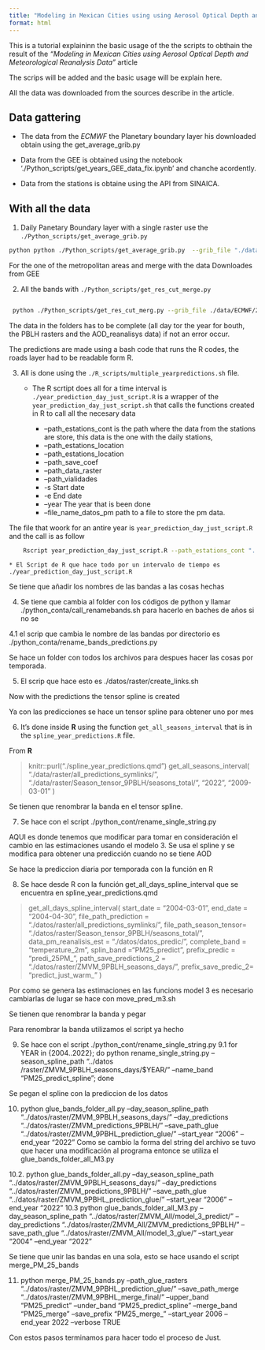 ```yaml
---
title: "Modeling in Mexican Cities using using Aerosol Optical Depth and Meteorological Reanalysis Data"
format: html
---
```



This is a tutorial explaininn the basic usage of the the scripts to obthain the result of the *"Modeling in Mexican Cities using  Aerosol Optical Depth and Meteorological Reanalysis Data"* article 


The scrips will be added and the basic usage will be explain here. 


All the data was downloaded from the sources describe in the article. 



## Data gattering 
* The data from the *ECMWF* the Planetary boundary layer his downloaded obtain using the  get_average_grib.py

* Data from the GEE is obtained using the notebook './Python_scripts/get_years_GEE_data_fix.ipynb' and chanche acordently.

* Data from the stations is obtaine using the API from SINAICA. 






## With all the data 

1. Daily Panetary Boundary layer with a single raster use the `./Python_scripts/get_average_grib.py`

```bash
python python ./Python_scripts/get_average_grib.py  --grib_file "./data/ECMWF/2022_PBLH.grib" --path_dir_day_average './data/raster/ECMWF_rasters/2022/' --initial_day "2022-01-01" --final_day "2022-12-31"
```

For the one of the metropolitan areas and merge with the data Downloades from GEE

2. All the bands with  `./Python_scripts/get_res_cut_merge.py`

```bash

 python ./Python_scripts/get_res_cut_merg.py --grib_file ./data/ECMWF/2022_PBLH.grib  --path_dir_day_average ./data/raster/ECMWF_rasters/2022/ --path_dir_multy_band ./data/raster/AOD_REA_GEE/ZMVM/2022/ --path_dir_resample ./data/raster/middle_PBLH/resample/2022/ --path_dir_cut ./data/raster/middle_PBLH/cut/2022/  --path_dir_merge ./data/raster/middle_PBLH/all_bands/2022/ --file_metropolitan_polygon ./data/Zonas_metro/ZMVM.shp
```


::: {.callout-warning }
The data in the folders has to be complete (all day tor the year for bouth, the PBLH rasters and the AOD_reanalisys data) if not an error occur. 
:::

The predictions are made using a bash code that runs the R codes, the roads layer had to be readable form R. 

3.  All is done using the ` ./R_scripts/multiple_yearpredictions.sh` file. 

    * The R scrtipt does all for a time interval is `./year_prediction_day_just_script.R` is a wrapper of the `year_prediction_day_just_script.sh` that calls the functions created in R to call all the necesary data 

        * --path_estations_cont is the path where the data from the stations are store, this data is the one with the daily stations, 
        * --path_estations_location 
        * --path_estations_location
        * --path_save_coef
        * --path_data_raster
        * --path_vialidades
        * -s Start date
        * -e End date 
        * --year The year that is been done  
        * --file_name_datos_pm path to a file to store the pm data. 


The file that woork for an antire year is `year_prediction_day_just_script.R` and the call is as follow

```bash
    Rscript year_prediction_day_just_script.R --path_estations_cont "../data/R_data/BDA_exemp.Rda" --path_estations_location "../data/Estaciones/Coord_estaciones_SINAICA.xlsx" --path_save_predictions "../data/raster/ZMVM_predictions/2022/" --prefix_save "predi_25PM_" --path_save_coef "../data/coefficient_models/" --path_data_raster "../data/raster/AOD_REA_GEE/ZMVM/2022/" --path_vialidades "../data/Vialidades/ZMVM/all_vialidades_2.tif" -s "2022-01-01" -e "2022-12-31" --year 2022 --file_name_datos_pm "../data/data_station_obtained/pm_data_2022.rda"
```


    * El Script de R que hace todo por un intervalo de tiempo es ./year_prediction_day_just_script.R

Se tiene que añadir los nombres de las bandas a las cosas hechas

4. Se tiene que cambia al folder con los códigos de python y llamar ./python_conta/call_renamebands.sh para hacerlo en baches de años si no se 

4.1 el scrip que cambia le nombre de las bandas por directorio es  ./python_conta/rename_bands_predictions.py

 Se hace un folder con todos los archivos para despues hacer las cosas por temporada.


5. El scrip que hace esto es ./datos/raster/create_links.sh


Now with the predictions the tensor spline is created

Ya con las predicciones se hace un tensor spline para obtener uno por mes

6. It's done inside **R** using the function `get_all_seasons_interval` that is in the `spline_year_predictions.R` file. 


From **R**

> knitr::purl("./spline_year_predictions.qmd")
>get_all_seasons_interval(
    "./data/raster/all_predictions_symlinks/",
    "./data/raster/Season_tensor_9PBLH/seasons_total/",
    "2022",
    "2009-03-01"
    )

 Se tienen que renombrar la banda en el tensor spline.

7. Se hace con el script ./python_cont/rename_single_string.py



AQUI es donde tenemos que modificar para tomar en consideración el cambio en las estimaciones usando el modelo 3.  Se usa el spline y se modifica para obtener una predicción 
cuando no se tiene AOD 

Se hace la prediccion diaria por temporada con la función en R

8. Se hace desde R con la función  get_all_days_spline_interval que se encuentra en spline_year_predictions.qmd



> get_all_days_spline_interval(
    start_date  = "2004-03-01",
    end_date = "2004-04-30", 
    file_path_prediction =  "./datos/raster/all_predictions_symlinks/",
    file_path_season_tensor= "./datos/raster/Season_tensor_9PBLH/seasons_total/",
    data_pm_reanalisis_est = "./datos/datos_predic/", 
    complete_band =  "temperature_2m",
    splin_band ="PM25_predict",
    prefix_predic = "predi_25PM_",
    path_save_predictions_2 = "./datos/raster/ZMVM_9PBLH_seasons_days/",
    prefix_save_predic_2= "predict_just_warm_"
)

Por como se genera las estimaciones en las funcions model 3 es necesario cambiarlas de lugar  se hace con move_pred_m3.sh


Se tienen que renombrar la banda y pegar

Para renombrar la banda utilizamos el script ya hecho 

9. Se hace con el script ./python_cont/rename_single_string.py
9.1 for YEAR in {2004..2022}; do  python rename_single_string.py --season_spline_path "../datos
/raster/ZMVM_9PBLH_seasons_days/$YEAR/" --name_band "PM25_predict_spline"; done


Se pegan el spline con la prediccion de los datos


10.  python glue_bands_folder_all.py  --day_season_spline_path "../datos/raster/ZMVM_9PBLH_seasons_days/" --day_predictions  "../datos/raster/ZMVM_predictions_9PBLH/" --save_path_glue "../datos/raster/ZMVM_9PBHL_prediction_glue/" --start_year "2006" --end_year "2022"
Como se cambio la forma del string del archivo se tuvo que hacer una modificación al programa entonce se utiliza el glue_bands_folder_all_M3.py

10.2.  python glue_bands_folder_all.py  --day_season_spline_path "../datos/raster/ZMVM_9PBLH_seasons_days/" --day_predictions  "../datos/raster/ZMVM_predictions_9PBLH/" --save_path_glue "../datos/raster/ZMVM_9PBHL_prediction_glue/" --start_year "2006" --end_year "2022"
10.3  python glue_bands_folder_all_M3.py  --day_season_spline_path "../datos/raster/ZMVM_All/model_3_predict/" --day_predictions  "../datos/raster/ZMVM_All/ZMVM_predictions_9PBLH/" --save_path_glue "../datos/raster/ZMVM_All/model_3_glue/" --start_year "2004" --end_year "2022"


Se tiene que unir las bandas en una sola, esto se hace usando el script merge_PM_25_bands

11. python merge_PM_25_bands.py --path_glue_rasters "../datos/raster/ZMVM_9PBHL_prediction_glue/" --save_path_merge "../datos/raster/ZMVM_9PBHL_merge_final/" --upper_band "PM25_predict" --under_band "PM25_predict_spline" --merge_band "PM25_merge" --save_prefix "PM25_merge_" --start_year 2006 --end_year 2022 --verbose TRUE



Con estos pasos terminamos para hacer todo el proceso de Just. 

